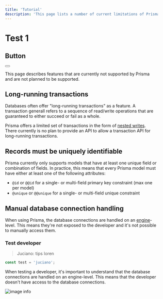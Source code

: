 ```yaml
---
title: 'Tutorial'
description: 'This page lists a number of current limitations of Prisma.'
---
```






# Test 1

## Button


<Playground>
  <Button>
    <FaAccessibleIcon />
  </Button>
</Playground>

This page describes features that are currently not supported by Prisma and are not planned to be supported.

## Long-running transactions

Databases often offer "long-running transactions" as a feature. A transaction generall refers to a sequence of read/write operations that are guaranteed to either succeed or fail as a whole.

Prisma offers a limited set of transactions in the form of [nested writes](../reference/tools-and-interfaces/prisma-client/relation-queries#nested-writes). There currently is no plan to provide an API to allow a transaction API for long-running transactions.

## Records must be uniquely identifiable

Prisma currently only supports models that have at least one unique field or combination of fields. In practice, this means that every Prisma model must have either at least one of the following attributes:

- `@id` or `@@id` for a single- or multi-field primary key constraint (max one per model)
- `@unique` or `@@unique` for a single- or multi-field unique constraint

## Manual database connection handling

When using Prisma, the database connections are handled on an [engine](https://github.com/prisma/prisma-engines)-level. This means they're not exposed to the developer and it's not possible to manually access them.

### Test developer

> Juciano: tips loren

```javascript
const test = 'juciano';
```

When testing a developer, it's important to understand that the database connections are handled on an engine-level. This means that the developer doesn't have access to the database connections.

![image info](https://www.datocms-assets.com/48401/1644864897-next-framework.jpeg?fit=max&w=900)
